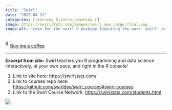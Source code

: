 ```yaml
---
title: "Swirl"
date: "2025-04-22"
categories: [learning R,intro,teaching r]
image: https://swirlstats.com/images/swirl_new_large_final.png
image-alt: "Logo for the swirl R package featuring the word 'swirl' in lowercase letters, with black and blue text enclosed in large blue curly braces on both sides."
---
```


<link href="https://fonts.googleapis.com/css?family=Cookie" rel="stylesheet"><a class="bmc-button" target="_blank" href="https://www.buymeacoffee.com/JoscelinRocha">![Buy me a coffee](https://cdn.buymeacoffee.com/buttons/bmc-new-btn-logo.svg){alt="Buy me a coffee" width="15" height="21"}Buy me a coffee</a>

------------------------------------------------------------------------

**Excerpt from site:** Swirl teaches you R programming and data science interactively, at your own pace, and right in the R console!

1.  Link to site here: <https://swirlstats.com/>
2.  Link to courses repo here: <https://github.com/swirldev/swirl_courses#swirl-courses>
3.  Link to the Swirl Course Network: <https://swirlstats.com/students.html>

![](https://swirlstats.com/images/swirl_new_large_final.png)
